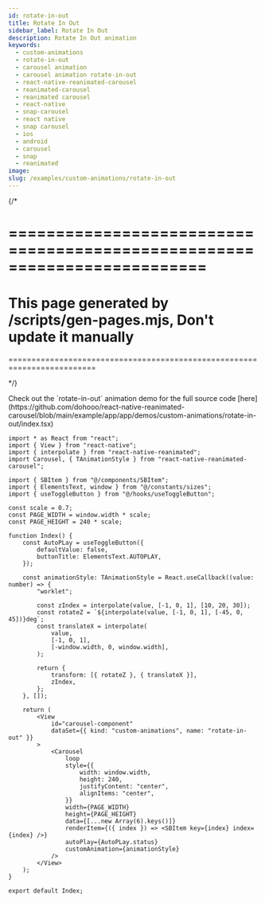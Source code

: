 ```yaml
---
id: rotate-in-out
title: Rotate In Out
sidebar_label: Rotate In Out
description: Rotate In Out animation
keywords:
  - custom-animations
  - rotate-in-out
  - carousel animation
  - carousel animation rotate-in-out
  - react-native-reanimated-carousel
  - reanimated-carousel
  - reanimated carousel
  - react-native
  - snap-carousel
  - react native
  - snap carousel
  - ios
  - android
  - carousel
  - snap
  - reanimated
image:
slug: /examples/custom-animations/rotate-in-out
---
```


{/* 

=========================================================================
=========================================================================
This page generated by /scripts/gen-pages.mjs, Don't update it manually 
=========================================================================
=========================================================================

*/}


<Callout type="info" emoji="💡">
  Check out the `rotate-in-out` animation demo for the full source code [here](https://github.com/dohooo/react-native-reanimated-carousel/blob/main/example/app/app/demos/custom-animations/rotate-in-out/index.tsx)
</Callout>

<Demo kind="custom-animations" name="rotate-in-out" />

```tsx copy
import * as React from "react";
import { View } from "react-native";
import { interpolate } from "react-native-reanimated";
import Carousel, { TAnimationStyle } from "react-native-reanimated-carousel";

import { SBItem } from "@/components/SBItem";
import { ElementsText, window } from "@/constants/sizes";
import { useToggleButton } from "@/hooks/useToggleButton";

const scale = 0.7;
const PAGE_WIDTH = window.width * scale;
const PAGE_HEIGHT = 240 * scale;

function Index() {
	const AutoPLay = useToggleButton({
		defaultValue: false,
		buttonTitle: ElementsText.AUTOPLAY,
	});

	const animationStyle: TAnimationStyle = React.useCallback((value: number) => {
		"worklet";

		const zIndex = interpolate(value, [-1, 0, 1], [10, 20, 30]);
		const rotateZ = `${interpolate(value, [-1, 0, 1], [-45, 0, 45])}deg`;
		const translateX = interpolate(
			value,
			[-1, 0, 1],
			[-window.width, 0, window.width],
		);

		return {
			transform: [{ rotateZ }, { translateX }],
			zIndex,
		};
	}, []);

	return (
		<View
			id="carousel-component"
			dataSet={{ kind: "custom-animations", name: "rotate-in-out" }}
		>
			<Carousel
				loop
				style={{
					width: window.width,
					height: 240,
					justifyContent: "center",
					alignItems: "center",
				}}
				width={PAGE_WIDTH}
				height={PAGE_HEIGHT}
				data={[...new Array(6).keys()]}
				renderItem={({ index }) => <SBItem key={index} index={index} />}
				autoPlay={AutoPLay.status}
				customAnimation={animationStyle}
			/>
		</View>
	);
}

export default Index;

```